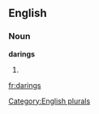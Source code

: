 ==English==

===Noun===
'''darings'''

# {{plural of|[[daring]]}}

[[Category:English plurals]]

[[fr:darings]]